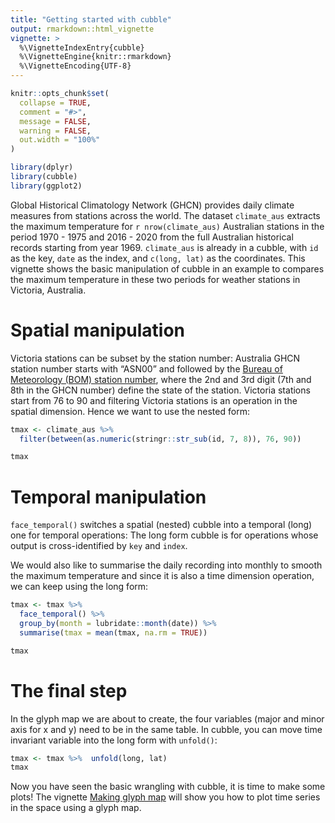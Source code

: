 ```yaml
---
title: "Getting started with cubble"
output: rmarkdown::html_vignette
vignette: >
  %\VignetteIndexEntry{cubble}
  %\VignetteEngine{knitr::rmarkdown}
  %\VignetteEncoding{UTF-8}
---
```


```r
knitr::opts_chunk$set(
  collapse = TRUE,
  comment = "#>",
  message = FALSE, 
  warning = FALSE,
  out.width = "100%"
)
```

```r
library(dplyr)
library(cubble)
library(ggplot2)
```


Global Historical Climatology Network (GHCN) provides daily climate measures from stations across the world. The dataset `climate_aus` extracts the maximum temperature for `r nrow(climate_aus)` Australian stations in the period 1970 - 1975 and 2016 - 2020 from the full Australian historical records starting from year 1969. `climate_aus` is already in a cubble, with `id` as the key, `date` as the index, and `c(long, lat)` as the coordinates. This vignette shows the basic manipulation of cubble in an example to compares the maximum temperature in these two periods for weather stations in Victoria, Australia.

# Spatial manipulation 

Victoria stations can be subset by the station number: Australia GHCN station number starts with "ASN00" and followed by the [Bureau of Meteorology (BOM) station number](http://www.bom.gov.au/climate/cdo/about/site-num.shtml), where the 2nd and 3rd digit (7th and 8th in the GHCN number) define the state of the station. Victoria stations start from 76 to 90 and filtering Victoria stations is an operation in the spatial dimension. Hence we want to use the nested form:

```r
tmax <- climate_aus %>% 
  filter(between(as.numeric(stringr::str_sub(id, 7, 8)), 76, 90))

tmax
```

# Temporal manipulation 

`face_temporal()` switches a spatial (nested) cubble into a temporal (long) one for temporal operations:  The long form cubble is for operations whose output is cross-identified by `key` and `index`. 

We would also like to summarise the daily recording into monthly to smooth the maximum temperature and since it is also a time dimension operation, we can keep using the long form:  

```r
tmax <- tmax %>%
  face_temporal() %>%
  group_by(month = lubridate::month(date)) %>%
  summarise(tmax = mean(tmax, na.rm = TRUE))

tmax
```

<!-- `face_spatial()` switches a temporal (long) cubble back to the spatial (nested) one for spatial operations and operations summarising temporal information as per location, for example, calculating the average maximum temperature: -->

# The final step

In the glyph map we are about to create, the four variables (major and minor axis for x and y) need to be in the same table. In cubble, you can move time invariant variable into the long form with `unfold()`:

```r
tmax <- tmax %>%  unfold(long, lat)
tmax
```

Now you have seen the basic wrangling with cubble, it is time to make some plots! 
The vignette [Making glyph map](glyph.html) will show you how to plot time series in the space using a glyph map. 

